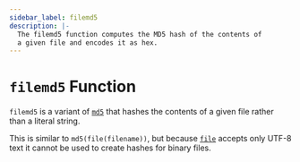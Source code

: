 ```yaml
---
sidebar_label: filemd5
description: |-
  The filemd5 function computes the MD5 hash of the contents of
  a given file and encodes it as hex.
---
```


# `filemd5` Function

`filemd5` is a variant of [`md5`](../../language/functions/md5.mdx)
that hashes the contents of a given file rather than a literal string.

This is similar to `md5(file(filename))`, but
because [`file`](../../language/functions/file.mdx) accepts only UTF-8 text it cannot be used to
create hashes for binary files.
